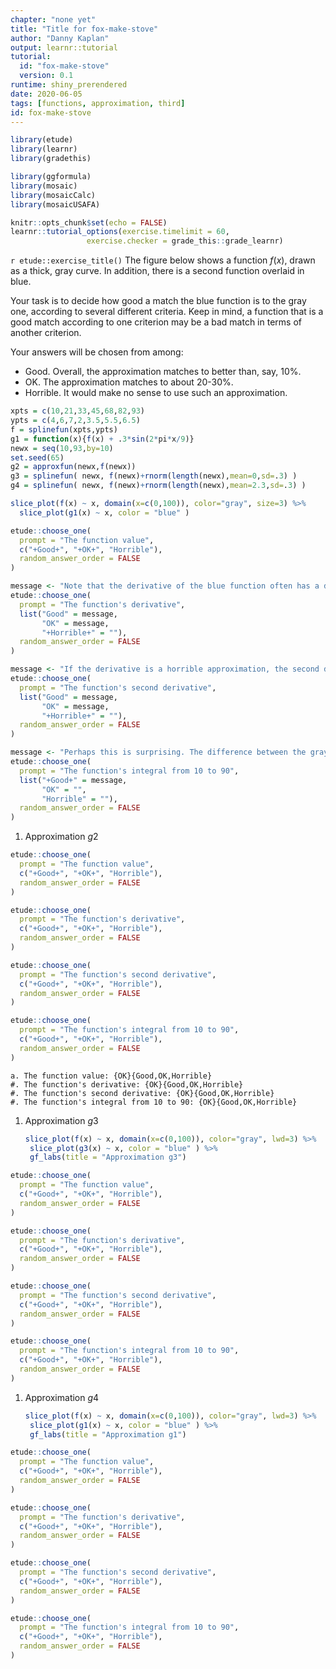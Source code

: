```yaml
---
chapter: "none yet"
title: "Title for fox-make-stove"
author: "Danny Kaplan"
output: learnr::tutorial
tutorial:
  id: "fox-make-stove"
  version: 0.1
runtime: shiny_prerendered
date: 2020-06-05 
tags: [functions, approximation, third]
id: fox-make-stove
---
```


```r

library(etude)
library(learnr)
library(gradethis)

library(ggformula)
library(mosaic)
library(mosaicCalc)
library(mosaicUSAFA)

knitr::opts_chunk$set(echo = FALSE)
learnr::tutorial_options(exercise.timelimit = 60, 
                 exercise.checker = grade_this::grade_learnr)
```


`r etude::exercise_title()` The figure below shows a function $f(x)$, drawn as a thick, gray curve.  In addition, there is a second function overlaid in blue.

Your task is to decide how good a match the blue function is to the gray one, according to several different criteria. Keep in mind, a function that is a good match according to one criterion may be a bad match in terms of another criterion.

Your answers will be chosen from among:

* Good.  Overall, the approximation matches to better than, say, 10%.
* OK.  The approximation matches to about 20-30%.
* Horrible.  It would make no sense to use such an approximation.

```r
xpts = c(10,21,33,45,68,82,93)
ypts = c(4,6,7,2,3.5,5.5,6.5)
f = splinefun(xpts,ypts)
g1 = function(x){f(x) + .3*sin(2*pi*x/9)}
newx = seq(10,93,by=10)
set.seed(65)
g2 = approxfun(newx,f(newx))
g3 = splinefun( newx, f(newx)+rnorm(length(newx),mean=0,sd=.3) )
g4 = splinefun( newx, f(newx)+rnorm(length(newx),mean=2.3,sd=.3) )
```
 

```r
slice_plot(f(x) ~ x, domain(x=c(0,100)), color="gray", size=3) %>%
  slice_plot(g1(x) ~ x, color = "blue" ) 
```



```r
etude::choose_one(
  prompt = "The function value",
  c("+Good+", "+OK+", "Horrible"),
  random_answer_order = FALSE
)
```

```r
message <- "Note that the derivative of the blue function often has a different sign than the derivative of the gray function."
etude::choose_one(
  prompt = "The function's derivative",
  list("Good" = message, 
       "OK" = message,
       "+Horrible+" = ""),
  random_answer_order = FALSE
)
```

```r
message <- "If the derivative is a horrible approximation, the second derivative won't generally be better."
etude::choose_one(
  prompt = "The function's second derivative",
  list("Good" = message, 
       "OK" = message, 
       "+Horrible+" = ""),
  random_answer_order = FALSE
)
```

```r
message <- "Perhaps this is surprising. The difference between the gray function and the blue function is sometimes positive and sometimes negative. In the integral, those positive differences cancel out the negative differences."
etude::choose_one(
  prompt = "The function's integral from 10 to 90",
  list("+Good+" = message, 
       "OK" = "", 
       "Horrible" = ""),
  random_answer_order = FALSE
)
```

#. Approximation $g2$

```r
etude::choose_one(
  prompt = "The function value",
  c("+Good+", "+OK+", "Horrible"),
  random_answer_order = FALSE
)
```

```r
etude::choose_one(
  prompt = "The function's derivative",
  c("+Good+", "+OK+", "Horrible"),
  random_answer_order = FALSE
)
```

```r
etude::choose_one(
  prompt = "The function's second derivative",
  c("+Good+", "+OK+", "Horrible"),
  random_answer_order = FALSE
)
```

```r
etude::choose_one(
  prompt = "The function's integral from 10 to 90",
  c("+Good+", "+OK+", "Horrible"),
  random_answer_order = FALSE
)
```


    a. The function value: {OK}{Good,OK,Horrible}
    #. The function's derivative: {OK}{Good,OK,Horrible}
    #. The function's second derivative: {OK}{Good,OK,Horrible}
    #. The function's integral from 10 to 90: {OK}{Good,OK,Horrible}

#. Approximation $g3$


    ```r
slice_plot(f(x) ~ x, domain(x=c(0,100)), color="gray", lwd=3) %>%
  slice_plot(g3(x) ~ x, color = "blue" ) %>%
  gf_labs(title = "Approximation g3")
```

```r
etude::choose_one(
  prompt = "The function value",
  c("+Good+", "+OK+", "Horrible"),
  random_answer_order = FALSE
)
```

```r
etude::choose_one(
  prompt = "The function's derivative",
  c("+Good+", "+OK+", "Horrible"),
  random_answer_order = FALSE
)
```

```r
etude::choose_one(
  prompt = "The function's second derivative",
  c("+Good+", "+OK+", "Horrible"),
  random_answer_order = FALSE
)
```

```r
etude::choose_one(
  prompt = "The function's integral from 10 to 90",
  c("+Good+", "+OK+", "Horrible"),
  random_answer_order = FALSE
)
```

#. Approximation $g4$

    ```r
slice_plot(f(x) ~ x, domain(x=c(0,100)), color="gray", lwd=3) %>%
  slice_plot(g1(x) ~ x, color = "blue" ) %>%
  gf_labs(title = "Approximation g1")
```


```r
etude::choose_one(
  prompt = "The function value",
  c("+Good+", "+OK+", "Horrible"),
  random_answer_order = FALSE
)
```

```r
etude::choose_one(
  prompt = "The function's derivative",
  c("+Good+", "+OK+", "Horrible"),
  random_answer_order = FALSE
)
```

```r
etude::choose_one(
  prompt = "The function's second derivative",
  c("+Good+", "+OK+", "Horrible"),
  random_answer_order = FALSE
)
```

```r
etude::choose_one(
  prompt = "The function's integral from 10 to 90",
  c("+Good+", "+OK+", "Horrible"),
  random_answer_order = FALSE
)
```
